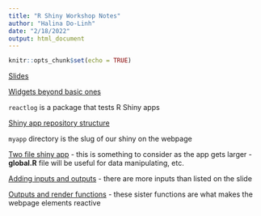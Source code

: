 ```yaml
---
title: "R Shiny Workshop Notes"
author: "Halina Do-Linh"
date: "2/18/2022"
output: html_document
---
```


```r
knitr::opts_chunk$set(echo = TRUE)
```

[Slides](https://ucsb-meds.github.io/shiny-workshop/#1)

[Widgets beyond basic ones](https://github.com/dreamRs/shinyWidgets)

`reactlog` is a package that tests R Shiny apps

[Shiny app repository structure](https://ucsb-meds.github.io/shiny-workshop/#26)

`myapp` directory is the slug of our shiny on the webpage

[Two file shiny app](https://ucsb-meds.github.io/shiny-workshop/#28)
- this is something to consider as the app gets larger 
- **global.R** file will be useful for data manipulating, etc.

[Adding inputs and outputs](https://ucsb-meds.github.io/shiny-workshop/#32)
- there are more inputs than listed on the slide 

[Outputs and render functions](https://ucsb-meds.github.io/shiny-workshop/#44)
- these sister functions are what makes the webpage elements reactive 



